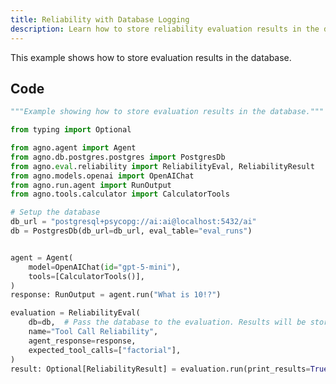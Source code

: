 ```yaml
---
title: Reliability with Database Logging
description: Learn how to store reliability evaluation results in the database.
---
```


This example shows how to store evaluation results in the database.

## Code

```python
"""Example showing how to store evaluation results in the database."""

from typing import Optional

from agno.agent import Agent
from agno.db.postgres.postgres import PostgresDb
from agno.eval.reliability import ReliabilityEval, ReliabilityResult
from agno.models.openai import OpenAIChat
from agno.run.agent import RunOutput
from agno.tools.calculator import CalculatorTools

# Setup the database
db_url = "postgresql+psycopg://ai:ai@localhost:5432/ai"
db = PostgresDb(db_url=db_url, eval_table="eval_runs")


agent = Agent(
    model=OpenAIChat(id="gpt-5-mini"),
    tools=[CalculatorTools()],
)
response: RunOutput = agent.run("What is 10!?")

evaluation = ReliabilityEval(
    db=db,  # Pass the database to the evaluation. Results will be stored in the database.
    name="Tool Call Reliability",
    agent_response=response,
    expected_tool_calls=["factorial"],
)
result: Optional[ReliabilityResult] = evaluation.run(print_results=True)
```